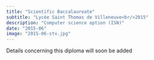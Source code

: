 ```yaml
---
title: "Scientific Baccalaureate"
subtitle: "Lycée Saint Thomas de Villeneuve<br/>2015"
description: "Computer science option (ISN)"
date: "2015-06"
image: "2015-06-stv.jpg"
---
```


Details concerning this diploma will soon be added